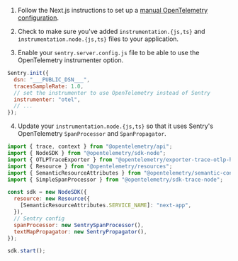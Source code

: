 1. Follow the Next.js instructions to set up a [manual OpenTelemetry configuration](https://nextjs.org/docs/app/building-your-application/optimizing/open-telemetry#manual-opentelemetry-configuration).

2. Check to make sure you've added `instrumentation.{js,ts}` and `instrumentation.node.{js,ts}` files to your application.

3. Enable your `sentry.server.config.js` file to be able to use the OpenTelemetry instrumenter option.

<SignInNote />

```javascript {filename:sentry.server.config.js}
Sentry.init({
  dsn: "___PUBLIC_DSN___",
  tracesSampleRate: 1.0,
  // set the instrumenter to use OpenTelemetry instead of Sentry
  instrumenter: "otel",
  // ...
});
```

4. Update your `instrumentation.node.{js,ts}` so that it uses Sentry's OpenTelemetry `SpanProcessor` and `SpanPropagator`.

```javascript {filename:instrumentation.node.js}
import { trace, context } from "@opentelemetry/api";
import { NodeSDK } from "@opentelemetry/sdk-node";
import { OTLPTraceExporter } from "@opentelemetry/exporter-trace-otlp-http";
import { Resource } from "@opentelemetry/resources";
import { SemanticResourceAttributes } from "@opentelemetry/semantic-conventions";
import { SimpleSpanProcessor } from "@opentelemetry/sdk-trace-node";

const sdk = new NodeSDK({
  resource: new Resource({
    [SemanticResourceAttributes.SERVICE_NAME]: "next-app",
  }),
  // Sentry config
  spanProcessor: new SentrySpanProcessor(),
  textMapPropagator: new SentryPropagator(),
});

sdk.start();
```
